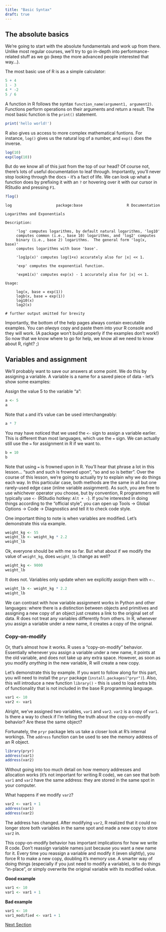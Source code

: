 ```yaml
---
title: "Basic Syntax"
draft: true
---
```


## The absolute basics

We're going to start with the absolute fundamentals and work up from there.
Unlike most regular courses, we'll try to go in-depth into performance-related
stuff as we go (keep the more advanced people interested that way...).

The most basic use of R is as a simple calculator:
```r
5 + 4
1 - 3
4 * -2
5 / 6
```

A function in R follows the syntax `function_name(argument1, argument2)`.
Functions perform operations on their arguments and return a result.
The most basic function is the `print()` statement.

```r
print('hello world!')
```

R also gives us access to more complex mathematical funtions.
For instance, `log()` gives us the natural log of a number, 
and `exp()` does the inverse. 

```r
log(10)
exp(log(10))
```

But do we know all of this just from the top of our head?
Of course not, there's lots of useful documentation to leaf through.
Importantly, you'll never stop looking through the docs - it's a fact of life.
We can look up what a function does by prefixing it with an `?` or hovering 
over it with our cursor in RStudio and pressing `F1`.

```r
?log()
```
```
log                    package:base                    R Documentation

Logarithms and Exponentials

Description:

     'log' computes logarithms, by default natural logarithms, 'log10'
     computes common (i.e., base 10) logarithms, and 'log2' computes
     binary (i.e., base 2) logarithms.  The general form 'log(x, base)'
     computes logarithms with base 'base'.

     'log1p(x)' computes log(1+x) accurately also for |x| << 1.

     'exp' computes the exponential function.

     'expm1(x)' computes exp(x) - 1 accurately also for |x| << 1.

Usage:

     log(x, base = exp(1))
     logb(x, base = exp(1))
     log10(x)
     log2(x)
     
# further output omitted for brevity
```

Importantly, the bottom of the help pages always contain executable examples.
You can *always* copy and paste them into your R console and they will work.
(A package won't build properly if the examples don't work!)
So now that we know where to go for help, 
we know all we need to know about R, right? ;)

## Variables and assignment

We'll probably want to save our answers at some point.
We do this by assigning a variable.
A variable is a name for a saved piece of data - let's show some examples:

Assign the value 5 to the variable "a":
```r
a <- 5
a
```

Note that `a` and it's value can be used interchangeably:

```r
a * 7
```

You may have noticed that we used the `<-` sign to assign a variable earlier.
This is different than most languages, which use the `=` sign.
We can actually still use the `=` for assignment in R if we want to.

```r
b = 10
b
```

Note that using `=` is frowned upon in R.
You'll hear that phrase a lot in this lesson... "such and such is frowned upon", 
"so and so is better".
Over the course of this lesson, we're going to actually try to explain why 
we do things each way.
In this particular case, both methods are the same in all but one rarely-used
edge case (inline variable assignment). 
As such, you are free to use whichever operator you choose, but by convention,
R programmers will typically use `<-` (RStudio hotkey: `Alt + -`). 
If you're interested in doing things according to the "official style", you can
open up Tools -> Global Options -> Code -> Diagnostics 
and tell it to check code style.

One important thing to note is when variables are modified.
Let's demonstrate this via example.

```r
weight_kg <- 55
weight_lb <- weight_kg * 2.2
weight_lb
```

Ok, everyone should be with me so far. 
But what about if we modify the value of `weight_kg`, 
does `weight_lb` change as well?

```r
weight_kg <- 9000
weight_lb
```

It does not. Variables only update when we explicitly assign them with `<-`.

```r
weight_lb <- weight_kg * 2.2
weight_lb
```

We can contrast with how variable assignment works in Python and other languages:
where there is a distinction between objects and primitives
and assigning a new copy of an object just creates a link to the original set
of data. R does not treat any variables differently from others.
In R, whenever you assign a variable under a new name, 
it creates a copy of the orignal.

### Copy-on-modify

Or, that's almost how it works. R uses a "copy-on-modify" behavior.
Essentially whenever you assign a variable under a new name,
it points at the old variable, and does not take up any extra space.
However, as soon as you modify *anything* in the new variable, 
R will create a new copy.

Let's demonstrate this by example. 
If you want to follow along for this part, you will need to install the
`pryr` package (`install.packages("pryr")`). 
Also, this will introduce a new function `library()` -
this is used to load extra bits of functionality that is not included in the 
base R programming language.

```r
var1 <- 10
var2 <- var1
```

Alright, we've assigned two variables, `var1` and `var2`. 
`var2` is a copy of `var1`. 
Is there a way to check if I'm telling the truth about the copy-on-modify
behavior?
Are these the same object?

Fortunately, the `pryr` package lets us take a closer look at R's internal 
workings. The `address` function can be used to see the memory address of an
R object. 

```r
library(pryr)
address(var1)
address(var2)
```

Without going into too much detail on how memory addresses and allocation works 
(it's not important for writing R code),
we can see that both `var1` and `var2` have the same address:
they are stored in the same spot in your computer.

What happens if we modify `var2`?

```r
var2 <- var1 + 1
address(var1)
address(var2)
```

The address has changed.
After modifying `var2`, R realized that it could no longer store both variables
in the same spot and made a new copy to store `var2` in. 

This copy-on-modify behavior has important implications for how we write R code.
Don't reassign variable names just because you want a new name for it.
Every time you reassign a variable and modify it (even slightly), 
you force R to make a new copy, doubling it's memory use.
A smarter way of doing things (especially if you just need to modify a variable),
is to do things "in-place", or simply overwrite the original variable with its
modified value.

**Good example**
```r
var1 <- 10
var1 <- var1 + 1
```

**Bad example**
```r
var1 <- 10
var1_modified <- var1 + 1
```

[Next Section](../vectors/)